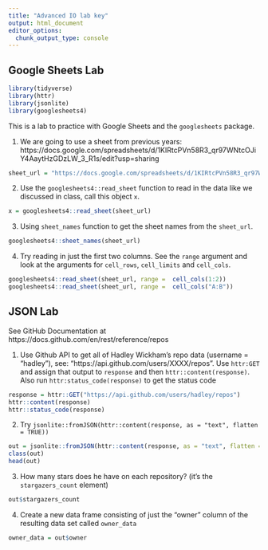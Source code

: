 ```yaml
---
title: "Advanced IO lab key"
output: html_document
editor_options: 
  chunk_output_type: console
---
```



## Google Sheets Lab

```r
library(tidyverse)
library(httr)
library(jsonlite)
library(googlesheets4)
```

This is a lab to practice with Google Sheets and the `googlesheets` package.

1. We are going to use a sheet from previous years: https://docs.google.com/spreadsheets/d/1KIRtcPVn58R3_qr97WNtcOJiY4AaytHzGDzLW_3_R1s/edit?usp=sharing

```r
sheet_url = "https://docs.google.com/spreadsheets/d/1KIRtcPVn58R3_qr97WNtcOJiY4AaytHzGDzLW_3_R1s/edit?usp=sharing"
```


2. Use the `googlesheets4::read_sheet` function to read in the data like we discussed in class, call this object `x`.
```r
x = googlesheets4::read_sheet(sheet_url)
```

3. Using `sheet_names` function to get the sheet names from the `sheet_url`.
```r
googlesheets4::sheet_names(sheet_url)
```


4. Try reading in just the first two columns. See the `range` argument and look at the arguments for `cell_rows`, `cell_limits` and `cell_cols`.
```r
googlesheets4::read_sheet(sheet_url, range =  cell_cols(1:2))
googlesheets4::read_sheet(sheet_url, range =  cell_cols("A:B"))

```

## JSON Lab

See GitHub Documentation at https://docs.github.com/en/rest/reference/repos

1. Use Github API to get all of Hadley Wickham's repo data (username = "hadley"), see: "https://api.github.com/users/XXXX/repos".  Use `httr:GET` and assign that output to `response` and then `httr::content(response)`.  Also run `httr:status_code(response)` to get the status code

```r
response = httr::GET("https://api.github.com/users/hadley/repos")
httr::content(response)
httr::status_code(response)
```

2.  Try `jsonlite::fromJSON(httr::content(response, as = "text", flatten = TRUE))`
```r
out = jsonlite::fromJSON(httr::content(response, as = "text", flatten = TRUE))
class(out)
head(out)
```

3. How many stars does he have on each repository? (it's the `stargazers_count` element)
```r
out$stargazers_count
```

4. Create a new data frame consisting of just the "owner" column of the resulting data set called `owner_data`

```r
owner_data = out$owner
```